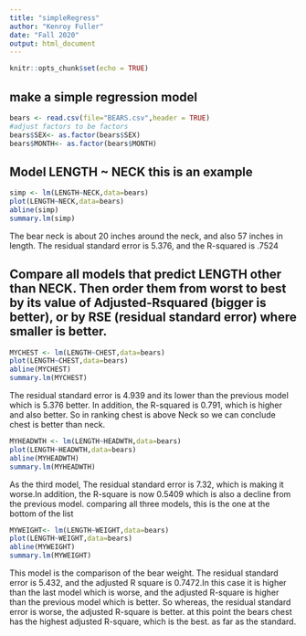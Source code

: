 ```yaml
---
title: "simpleRegress"
author: "Kenroy Fuller"
date: "Fall 2020"
output: html_document
---
```


```r
knitr::opts_chunk$set(echo = TRUE)
```

## make a simple regression model

```r
bears <- read.csv(file="BEARS.csv",header = TRUE)
#adjust factors to be factors
bears$SEX<- as.factor(bears$SEX)
bears$MONTH<- as.factor(bears$MONTH)
```

## Model LENGTH ~ NECK  this is an example  

```r
simp <- lm(LENGTH~NECK,data=bears)
plot(LENGTH~NECK,data=bears)
abline(simp)
summary.lm(simp)
```

The bear neck is about 20 inches around the neck, and also 57 inches in length. The residual standard error is 5.376, and the R-squared is .7524

## Compare all models that predict LENGTH other than NECK. Then order them from worst to best by its value of Adjusted-Rsquared (bigger is better), or by RSE (residual standard error) where smaller is better. 



```r
MYCHEST <- lm(LENGTH~CHEST,data=bears)
plot(LENGTH~CHEST,data=bears)
abline(MYCHEST)
summary.lm(MYCHEST)
```

The residual standard error is 4.939 and its lower than the previous model which is 5.376 better. In addition, the R-squared is 0.791, which is higher and also better. So in ranking chest is above Neck so we can conclude chest is better than neck.








```r
MYHEADWTH <- lm(LENGTH~HEADWTH,data=bears)
plot(LENGTH~HEADWTH,data=bears)
abline(MYHEADWTH)
summary.lm(MYHEADWTH)
```


As the third model, The residual standard error is 7.32, which is making it worse.In addition, the R-square is now 0.5409 which is also a decline from the previous model. comparing all three models, this is the one at the bottom of the list

















```r
MYWEIGHT<- lm(LENGTH~WEIGHT,data=bears)
plot(LENGTH~WEIGHT,data=bears)
abline(MYWEIGHT)
summary.lm(MYWEIGHT)
```

This model is the comparison of the bear weight. The residual standard error is 5.432, and the adjusted R square is 0.7472.In this case it is higher than the last model which is worse, and the adjusted R-square is higher than the previous model which is better. So whereas, the residual standard error is worse, the adjusted R-square is better. at this point the bears chest has the highest adjusted R-square, which is the best. as far as the standard.











